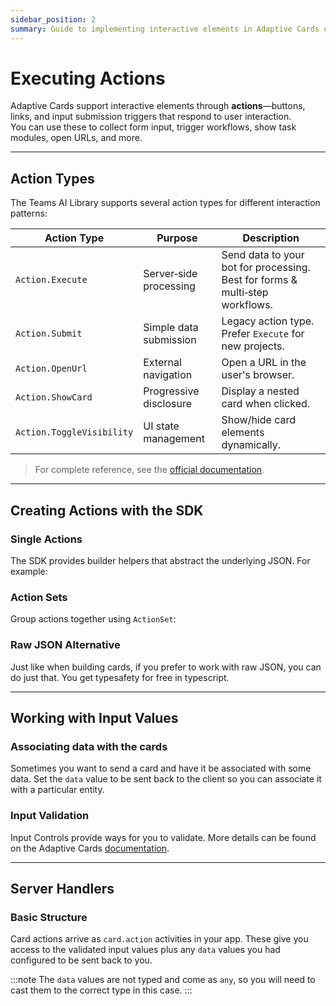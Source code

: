 ```yaml
---
sidebar_position: 2
summary: Guide to implementing interactive elements in Adaptive Cards using C#, covering action types (Execute, Submit, OpenUrl), input validation, data association, and server-side handling of card actions.
---
```



# Executing Actions

Adaptive Cards support interactive elements through **actions**—buttons, links, and input submission triggers that respond to user interaction.  
You can use these to collect form input, trigger workflows, show task modules, open URLs, and more.

---

## Action Types

The Teams AI Library supports several action types for different interaction patterns:

| Action Type               | Purpose                | Description                                                                  |
| ------------------------- | ---------------------- | ---------------------------------------------------------------------------- |
| `Action.Execute`          | Server‑side processing | Send data to your bot for processing. Best for forms & multi‑step workflows. |
| `Action.Submit`           | Simple data submission | Legacy action type. Prefer `Execute` for new projects.                       |
| `Action.OpenUrl`          | External navigation    | Open a URL in the user's browser.                                            |
| `Action.ShowCard`         | Progressive disclosure | Display a nested card when clicked.                                          |
| `Action.ToggleVisibility` | UI state management    | Show/hide card elements dynamically.                                         |

> For complete reference, see the [official documentation](https://adaptivecards.microsoft.com/?topic=Action.Execute).

---

## Creating Actions with the SDK

### Single Actions

The SDK provides builder helpers that abstract the underlying JSON. For example:

<FileCodeBlock
    lang="typescript"
    src="/generated-snippets/ts/index.snippet.single-action.ts"
/>

### Action Sets

Group actions together using `ActionSet`:

<FileCodeBlock
    lang="typescript"
    src="/generated-snippets/ts/index.snippet.multiple-actions-card.ts"
/>

### Raw JSON Alternative

Just like when building cards, if you prefer to work with raw JSON, you can do just that. You get typesafety for free in typescript.

<FileCodeBlock
    lang="typescript"
    src="/generated-snippets/ts/index.snippet.raw-json-action.ts"
/>

---

## Working with Input Values

### Associating data with the cards

Sometimes you want to send a card and have it be associated with some data. Set the `data` value to be sent back to the client so you can associate it with a particular entity.

<FileCodeBlock
    lang="typescript"
    src="/generated-snippets/ts/index.snippet.inputs-included.ts"
/>

### Input Validation

Input Controls provide ways for you to validate. More details can be found on the Adaptive Cards [documentation](https://adaptivecards.microsoft.com/?topic=input-validation).

<FileCodeBlock
    lang="typescript"
    src="/generated-snippets/ts/index.snippet.input-validation.ts"
/>

---

## Server Handlers

### Basic Structure

Card actions arrive as `card.action` activities in your app. These give you access to the validated input values plus any `data` values you had configured to be sent back to you.

<FileCodeBlock
    lang="typescript"
    src="/generated-snippets/ts/index.snippet.message-handler.ts"
/>

:::note
The `data` values are not typed and come as `any`, so you will need to cast them to the correct type in this case.
:::